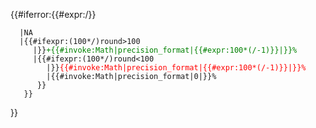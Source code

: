 {{#iferror:{{#expr:{{{2|}}}/{{{1|}}}}}
   |<span style="display:none" class="sortkey">0000000000000000000</span>{{{s|}}}NA{{{s|}}}
   |{{#ifexpr:(100*{{{2|}}}/{{{1|}}})round{{{dec|2}}}>100
      |{{ntsh|{{#expr:100*({{{2|}}}/{{{1|}}}-1)}}}}<font style="color:green">{{{s|}}}+{{#invoke:Math|precision_format|{{#expr:100*({{{2|}}}/{{{1|}}}-1)}}|{{{dec|2}}}}}%{{{s|}}}</font>
      |{{#ifexpr:(100*{{{2|}}}/{{{1|}}})round{{{dec|2}}}<100
         |{{ntsh|{{#expr:100*({{{2|}}}/{{{1|}}}-1)}}}}<font style="color:red">{{{s|}}}{{#invoke:Math|precision_format|{{#expr:100*({{{2|}}}/{{{1|}}}-1)}}|{{{dec|2}}}}}%{{{s|}}}</font>
         |<span style="display:none" class="sortkey">5000000000000000000</span>{{{s|}}}{{#invoke:Math|precision_format|0|{{{dec|2}}}}}%{{{s|}}}
       }}
    }}
}}